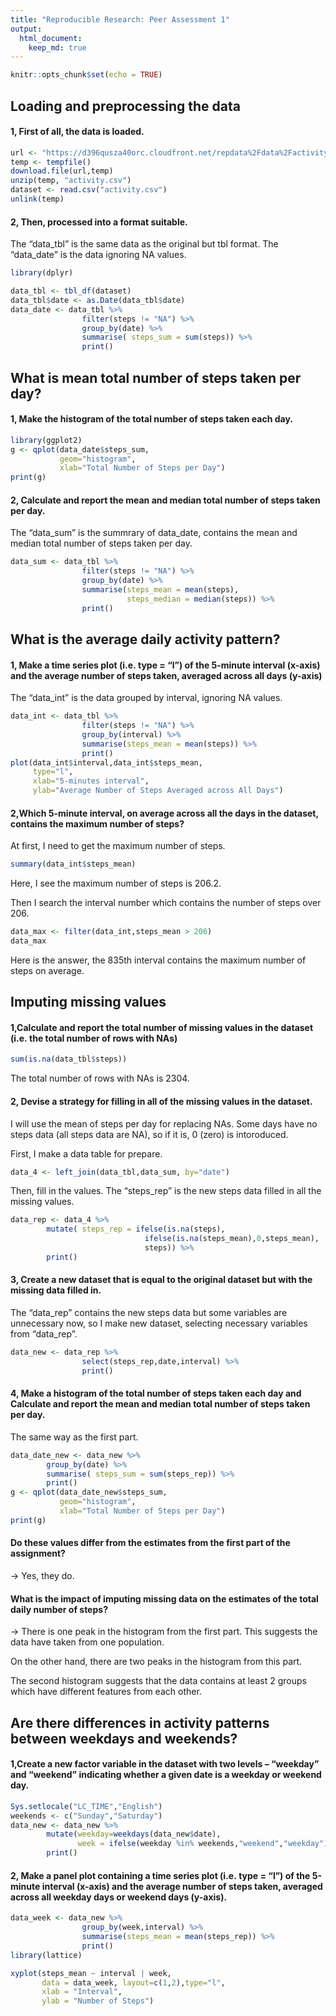 ---
title: "Reproducible Research: Peer Assessment 1"
output: 
  html_document:
    keep_md: true
---
```{r setup, include=FALSE}
knitr::opts_chunk$set(echo = TRUE)
```

## Loading and preprocessing the data
#### 1, First of all, the data is loaded.
```{r echo=TRUE}
url <- "https://d396qusza40orc.cloudfront.net/repdata%2Fdata%2Factivity.zip"
temp <- tempfile()
download.file(url,temp)
unzip(temp, "activity.csv")
dataset <- read.csv("activity.csv")
unlink(temp)

```
#### 2, Then, processed into a format suitable.

The "data_tbl" is the same data as the original but tbl format.
The "data_date" is the data ignoring NA values.

```{r echo=TRUE}
library(dplyr)

data_tbl <- tbl_df(dataset)
data_tbl$date <- as.Date(data_tbl$date)
data_date <- data_tbl %>%
                filter(steps != "NA") %>%
                group_by(date) %>%
                summarise( steps_sum = sum(steps)) %>%
                print()
```
## What is mean total number of steps taken per day?
#### 1, Make the histogram of the total number of steps taken each day.
```{r echo=TRUE, fig.width=4, fig.height=4}
library(ggplot2)
g <- qplot(data_date$steps_sum, 
           geom="histogram", 
           xlab="Total Number of Steps per Day")
print(g)
```

#### 2, Calculate and report the mean and median total number of steps taken per day.

The "data_sum" is the summrary of data_date, contains the mean and median total number of steps taken per day.
```{r echo=TRUE}
data_sum <- data_tbl %>%
                filter(steps != "NA") %>%
                group_by(date) %>%
                summarise(steps_mean = mean(steps),
                          steps_median = median(steps)) %>%
                print()
```
## What is the average daily activity pattern?
#### 1, Make a time series plot (i.e. type = "l") of the 5-minute interval (x-axis) and the average number of steps taken, averaged across all days (y-axis)

The "data_int" is the data grouped by interval, ignoring NA values.
```{r echo=TRUE}
data_int <- data_tbl %>%
                filter(steps != "NA") %>%
                group_by(interval) %>%
                summarise(steps_mean = mean(steps)) %>%
                print()
plot(data_int$interval,data_int$steps_mean,
     type="l",
     xlab="5-minutes interval",
     ylab="Average Number of Steps Averaged across All Days")
```

#### 2,Which 5-minute interval, on average across all the days in the dataset, contains the maximum number of steps?

At first, I need to get the maximum number of steps.

```{r echo=TRUE}
summary(data_int$steps_mean)
```
Here, I see the maximum number of steps is 206.2.

Then I search the interval number which contains the number of steps over 206.
```{r echo=TRUE}
data_max <- filter(data_int,steps_mean > 206)
data_max
```
Here is the answer, the 835th interval contains the maximum number of steps on average.

## Imputing missing values
#### 1,Calculate and report the total number of missing values in the dataset (i.e. the total number of rows with NAs)

```{r echo=TRUE}
sum(is.na(data_tbl$steps))
```
The total number of rows with NAs is 2304.

#### 2, Devise a strategy for filling in all of the missing values in the dataset. 
I will use the mean of steps per day for replacing NAs. Some days have no steps data (all steps data are NA), so if it is, 0 (zero) is intoroduced.

First, I make a data table for prepare.
```{r echo=TRUE}
data_4 <- left_join(data_tbl,data_sum, by="date")
```
Then, fill in the values. The "steps_rep" is the new steps data filled in all the missing values.
```{r echo=TRUE}
data_rep <- data_4 %>%
        mutate( steps_rep = ifelse(is.na(steps),
                              ifelse(is.na(steps_mean),0,steps_mean),
                              steps)) %>%
        print()

```


#### 3, Create a new dataset that is equal to the original dataset but with the missing data filled in.

The "data_rep" contains the new steps data but some variables are unnecessary now, so I make new dataset, selecting necessary variables from "data_rep".

```{r echo=TRUE}
data_new <- data_rep %>%
                select(steps_rep,date,interval) %>%
                print()
```
#### 4, Make a histogram of the total number of steps taken each day and Calculate and report the mean and median total number of steps taken per day.

The same way as the first part.

```{r echo=TRUE}
data_date_new <- data_new %>%
        group_by(date) %>%
        summarise( steps_sum = sum(steps_rep)) %>%
        print()
g <- qplot(data_date_new$steps_sum, 
           geom="histogram", 
           xlab="Total Number of Steps per Day")
print(g)
```

#### Do these values differ from the estimates from the first part of the assignment?
-> Yes, they do.

#### What is the impact of imputing missing data on the estimates of the total daily number of steps?
-> There is one peak in the histogram from the first part. This suggests the data have taken from one population.

On the other hand, there are two peaks in the histogram from this part.

The second histogram suggests that the data contains at least 2 groups which have different features from each other. 

## Are there differences in activity patterns between weekdays and weekends?
#### 1,Create a new factor variable in the dataset with two levels -- "weekday" and "weekend" indicating whether a given date is a weekday or weekend day.
```{r echo=TRUE}
Sys.setlocale("LC_TIME","English")
weekends <- c("Sunday","Saturday")
data_new <- data_new %>%
        mutate(weekday=weekdays(data_new$date),
               week = ifelse(weekday %in% weekends,"weekend","weekday")) %>%
        print()
```

#### 2, Make a panel plot containing a time series plot (i.e. type = "l") of the 5-minute interval (x-axis) and the average number of steps taken, averaged across all weekday days or weekend days (y-axis). 

```{r echo=TRUE}
data_week <- data_new %>%
                group_by(week,interval) %>%
                summarise(steps_mean = mean(steps_rep)) %>%
                print()
library(lattice)

xyplot(steps_mean ~ interval | week,
       data = data_week, layout=c(1,2),type="l",
       xlab = "Interval",
       ylab = "Number of Steps")

```

